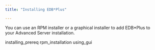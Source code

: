 ```yaml
---
title: "Installing EDB*Plus"

---
```


You can use an RPM installer or a graphical installer to add EDB*Plus to your Advanced Server installation.

<div class="toctree" maxdepth="3">

installing_prereq rpm_installation using_gui

</div>